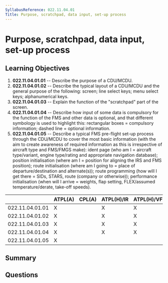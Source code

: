 ```yaml
---
SyllabusReference: 022.11.04.01
Title: Purpose, scratchpad, data input, set-up process
---
```


# Purpose, scratchpad, data input, set-up process

## Learning Objectives

1. **022.11.04.01.01** -- Describe the purpose of a CDU/MCDU.
2. **022.11.04.01.02** -- Describe the typical layout of a CDU/MCDU and the
   general purpose of the following: screen; line select keys; menu select keys;
   alphanumerical keys.
3. **022.11.04.01.03** -- Explain the function of the "scratchpad" part of the
   screen.
4. **022.11.04.01.04** -- Describe how input of some data is compulsory for the
   function of the FMS and other data is optional, and that different symbology
   is used to highlight this: rectangular boxes = compulsory information; dashed
   line = optional information.
5. **022.11.04.01.05** -- Describe a typical FMS pre-flight set-up process
   through the CDU/MCDU to cover the most basic information (with the aim to
   create awareness of required information as this is irrespective of aircraft
   type and FMS/FMGS make): ident page (who am I = aircraft type/variant, engine
   type/rating and appropriate navigation database); position initialisation
   (where am I = position for aligning the IRS and FMS position); route
   initialisation (where am I going to = place of departure/destination and
   alternate(s)); route programming (how will I get there = SIDs, STARS, route
   (company or otherwise)); performance initialisation (when will I arrive =
   weights, flap setting, FLEX/assumed temperature/derate, take-off speeds).

|                 | ATPL(A) | CPL(A) | ATPL(H)/IR | ATPL(H)/VFR | CPL(H) | IR  | CBIR(A) |
| --------------- | ------- | ------ | ---------- | ----------- | ------ | --- | ------- |
| 022.11.04.01.01 | X       |        | X          | X           |        | X   |         |
| 022.11.04.01.02 | X       |        | X          | X           |        | X   |         |
| 022.11.04.01.03 | X       |        | X          | X           |        | X   |         |
| 022.11.04.01.04 | X       |        | X          | X           |        | X   |         |
| 022.11.04.01.05 | X       |        |            |             |        |     |         |

## Summary

## Questions
